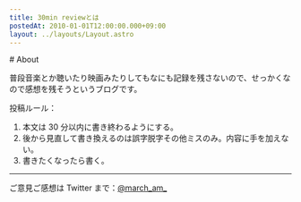 ```yaml
---
title: 30min reviewとは
postedAt: 2010-01-01T12:00:00.000+09:00
layout: ../layouts/Layout.astro
---
```



<Main>
# About

普段音楽とか聴いたり映画みたりしてもなにも記録を残さないので、せっかくなので感想を残そうというブログです。

投稿ルール：

1. 本文は 30 分以内に書き終わるようにする。
2. 後から見直して書き換えるのは誤字脱字その他ミスのみ。内容に手を加えない。
3. 書きたくなったら書く。

---

ご意見ご感想は Twitter まで：[@march_am\_](https://twitter.com/march%5Fam%5F)

</Main>

